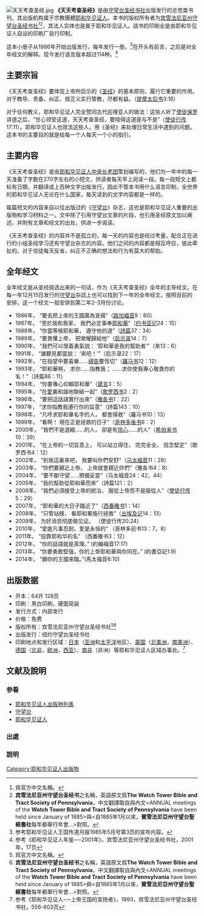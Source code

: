 {{耶和华见证人}}
{{Bible Students}}
[[File:天天考查圣经.jpg|thumb]]
'''《天天考查圣经》'''是由[[守望台圣经书社|守望台圣经书社]]出版发行的总觉类书刊，其出版机构属于宗教團體[[耶和华见证人|耶和华见证人]]。本书的版权所有者为[[宾雪法尼亚州守望台圣经书社|宾雪法尼亚州守望台圣经书社]]<ref group="注" name="ct2">爲官方中文名稱。</ref><ref group="注" name="ct1">'''宾雪法尼亚州守望台圣经书'''之名稱，英語原文爲'''The Watch Tower Bible and Tract Society of Pennsylvania'''，中文翻譯取自{{Cite journal|url=https://wol.jw.org/en/wol/d/r1/lp-e/2001051#h=3|journal=The Watchtower Announcing Jehovah’s Kingdom (Study)|year=2001/1/15|language=en|pages=第28页|title=How the Governing Body Differs From a Legal Corporation|access-date=2019-07-06|archive-date=2019-06-04|archive-url=https://web.archive.org/web/20190604101407/https://wol.jw.org/en/wol/d/r1/lp-e/2001051#h=3|dead-url=no}}與{{Cite journal|url=https://wol.jw.org/cmn-Hant/wol/d/r24/lp-ch/2001051#h=3|journal=守望台宣扬耶和华的王国(研讀版)|year=2001/1/15|language=zh|pages=第28页|title=治理機構怎樣有別於法人團體|access-date=2019-07-06|archive-date=2019-06-03|archive-url=https://web.archive.org/web/20190603074355/https://wol.jw.org/cmn-Hant/wol/d/r24/lp-ch/2001051#h=3|dead-url=no}}內文<ANNUAL meetings of the '''Watch Tower Bible and Tract Society of Pennsylvania''' have been held since January of 1885>與<自1885年1月以來，'''賓雪法尼亞州守望台聖經書社'''每年都舉行年會...>對照。</ref>，其法人实体也是属于耶和华见证人。該书的印刷全是由耶和华见证人自设的印刷厂自行印制。

这本小册子从1986年开始出版发行，每年发行一册。<ref>参考耶和华见证人王国传道月报1985年5月号第3页的宣布内容。</ref>在开头有前言，之后是对全年经文的解释。现今发行语言版本超过114种。<ref>参考《耶和华见证人年鉴──2001年》，宾雪法尼亚州守望台圣经书社，2001年，17页</ref>

==主要宗旨==
《天天考查圣经》要体现上帝所启示的《[[圣经|圣经]]》的基本原则，履行它重要的作用。对于教导、责备、纠正、按正义实行管教，尽都有益。（[[提摩太后书|提摩太后书]]3:16）

对于任何教义，耶和华见证人完全赞同古代庇哩亚人的做法：这些人听了[[使徒保罗|使徒保罗]]讲道之后，“甘心领受这道，天天考查圣经，要晓得这道是与不是”（[[使徒行传|使徒行传]]17:11）。耶和华见证人也效法这些人，用《圣经》来处理日常生活中遇到的问题。这本书的主要目的就是给每一个人每天一个小的指引。

== 主要内容 ==
《天天考查圣经》是由[[耶和华见证人中央长老团|耶和华见证人中央长老团]]策划编写的，他们为一年中的每一天准备了字数在270字左右的小短文，供读者每天早上阅读一段。每一段短文上都标有日期，并翻译成上百种文字出版发行。因此不管本书用什么语言印制，全世界的耶和华见证人无论在什么国家，每天读到的文字内容都是一样的。

每篇短文的内容来自以往出版过的《[[守望台|守望台]]》杂志，这也是耶和华见证人重要的出版物和学习材料之一。文中除了引用守望台文章的片段，也引用圣经原文加以阐述，并附有文章和经文的出处，供进一步阅读。

《天天考查圣经》的内容并不是孤立的，每一天的内容也是经过考量，配合正在进行的小组圣经学习还有守望台杂志的内容。他们之间的内容都是相互呼应，彼此牵扯的。对于信徒每天反省，纠正不正确的想法和行为有莫大的帮助。

==全年经文==
全年经文是从圣经挑选出来的一句话，作为《天天考查圣经》全年的主导经文。在每一年12月15日发行的[[守望台|守望台]]杂誌上也可以找到下一年的全年经文。按照目前的安排，这一个经文一般安排到第二年2-3月份讨论。
*1986年， “要去把上帝的王國廣為宣揚”（[[路加福音|路加福音]]9：60）
*1987年， “至於我和我家， 我們必定事奉[[耶和華|耶和華]]”（[[约书亚记|约书亚记]]24：15）
*1988年， “你當等候耶和華， 遵守他的道”（[[詩篇|詩篇]]37：34）
*1989年， “要畏懼上帝， 把榮耀歸給他”（[[启示录|启示录]]14：7）
*1990年， “我們可以懷着勇氣説： ‘耶和華是我的幫助者’”（來13：6）
*1991年， “誰聽見都當説： ‘來吧！’”（启示录22：17）
*1992年， “在指望中要喜樂……[[禱告|禱告]]要恆切”（[[羅马书|羅马书]]12：12）
*1993年， “耶和華啊， 求你……指教我； ……求你使我專心敬畏你的名！”（詩篇86：11）
*1994年， “你要專心仰賴耶和華”（[[箴言|箴言]]3：5）
*1995年， “在[[愛|愛]]裏和諧地聯結一起”（[[歌罗西书|歌罗西书]]2：2）
*1996年， “要把這話語實行出來”（[[雅各书|雅各书]]1：22）
*1997年， “求你指教我遵行你的旨意”（詩篇143：10）
*1998年， “凡呼求耶和華名字的人， 都會得救”（羅马书10：13）
*1999年， “看啊！ 現在正是拯救的日子”（[[哥林多後书|哥林多後书]]6：2）
*2000年， “我們不是退縮……的人， 卻是有[[信心|信心]]……的人”（[[希伯来书|希伯来书]]10：39）
*2001年， “在上帝的一切旨意上， 可以站立得住， 完完全全， 信念堅定”（歌罗西书4：12）
*2002年， “到我這裏來吧， 我要叫你們安舒”（[[马太福音|马太福音]]11：28）
*2003年， “你們要親近上帝， 上帝就會親近你們”（雅各书4：8）
*2004年， “要不斷守望……預備妥當”（马太福音24：42，44）
*2005年， “我的幫助從耶和華而來”（詩篇121：2）
*2006年， “我們必須接受上帝的統治， 服從上帝而不是服從人”（[[使徒行传|使徒行传]]5：29）
*2007年， “耶和華的大日子臨近了”（[[西番雅书|西番雅书]]1：14）
*2008年， “只管站穩， 看耶和華施行拯救”（[[出埃及记|出埃及记]]14：13）
*2009年， 为好消息彻底做见证。 （使徒行传20:24）
*2010年， “爱能凡事忍耐。爱是永恒的” （哥林多前书13：7，8）
*2011年， “投靠耶和华的名” （西番雅书3：12）
*2012年， “你的話語就是真理。” (約翰福音17:17)
*2013年， “你要勇敢堅强，你的上帝耶和華與你同在。” (約書亞記1:9)
*2014年， “願你的王國來臨。”(馬太福音6:10)

==出版数据==
*开本：64开 128页
*印刷：黑白印刷，硬面简装
*发行方式：内部发行
*价格：免费
*版权所有：宾雪法尼亚州守望台圣经书社<ref group="注" name="ct2">爲官方中文名稱。</ref><ref group="注" name="ct1">'''宾雪法尼亚州守望台圣经书'''之名稱，英語原文爲'''The Watch Tower Bible and Tract Society of Pennsylvania'''，中文翻譯取自{{Cite journal|url=https://wol.jw.org/en/wol/d/r1/lp-e/2001051#h=3 |journal=The Watchtower Announcing Jehovah’s Kingdom (Study)|year=2001/1/15|language=en|pages=第28页|title=How the Governing Body Differs From a Legal Corporation}}與{{Cite journal|url=https://wol.jw.org/cmn-Hant/wol/d/r24/lp-ch/2001051#h=3|journal=守望台宣扬耶和华的王国(研讀版)|year=2001/1/15|language=zh|pages=第28页|title=治理機構怎樣有別於法人團體}}內文<ANNUAL meetings of the '''Watch Tower Bible and Tract Society of Pennsylvania''' have been held since January of 1885>與<自1885年1月以來，'''賓雪法尼亞州守望台聖經書社'''每年都舉行年會...>對照。</ref>
*出版发行：纽约守望台圣经书社
*印刷地点和发行区域：[[日本|日本]]（[[亚洲|亚洲]]和[[太平洋|太平洋]]地区）、[[美国|美国]]（[[北美洲|北美洲]]，[[南美洲|南美洲]]）、[[德国|德国]]（[[北非|北非]]，[[欧洲|欧洲]]，[[西亚|西亚]]）、[[南非|南非]]（非洲）等耶和华见证人区域办事处。<ref>参考《耶和华见证人──上帝王国的宣扬者》，1993，宾雪法尼亚州守望台圣经书社，556-603页</ref>

== 文献及說明 ==
=== 参看 ===
*[[耶和华见证人出版物列表|耶和华见证人出版物列表]]
*[[守望台|守望台]]
*[[耶和华见证人|耶和华见证人]]
=== 出處 ===
{{reflist|2}}
=== 說明 ===
{{reflist|group="注"|2}}

[[Category:耶和华见证人出版物|Category:耶和华见证人出版物]]